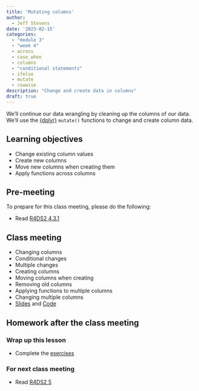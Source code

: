 ```yaml
---
title: 'Mutating columns'
author:
  - Jeff Stevens
date: '2023-02-15'
categories: 
  - "module 3"
  - "week 4"
  - across
  - case_when
  - columns
  - "conditional statements"
  - ifelse
  - mutate
  - rowwise
description: "Change and create data in columns"
draft: true
---
```


We'll continue our data wrangling by cleaning up the columns of our data. We'll use the [{dplyr}](https://dplyr.tidyverse.org) `mutate()` functions to change and create column data.

## Learning objectives

* Change existing column values
* Create new columns
* Move new columns when creating them
* Apply functions across columns

## Pre-meeting

To prepare for this class meeting, please do the following:

* Read [R4DS2 4.3.1](https://r4ds.hadley.nz/data-transform.html#sec-mutate){target='_blank'}

## Class meeting

* Changing columns
* Conditional changes
* Multiple changes
* Creating columns
* Moving columns when creating
* Removing old columns
* Applying functions to multiple columns
* Changing multiple columns
* [Slides](../../slides/11_mutating.qmd){target="_blank"} and [Code](../../code/11_mutating.html){target="_blank"}


## Homework after the class meeting
### Wrap up this lesson

* Complete the [exercises](https://its-ianr-shiny.unl.edu/users/jstevens5/dpavir2025/11_mutating/){target='_blank'}

### For next class meeting

* Read [R4DS2 5](https://r4ds.hadley.nz/workflow-pipes.html){target='_blank'}
